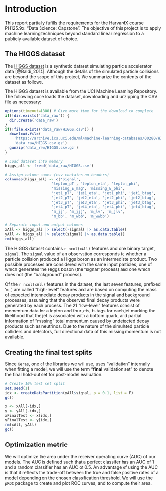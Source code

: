 # Introduction

This report partially fufills the requirements for the HarvardX course PH125.9x:
"Data Science: Capstone". The objective of this project is to apply machine learning techniques
beyond standard linear regression to a publicly available dataset of choice.

## The HIGGS dataset

The [HIGGS dataset](https://archive.ics.uci.edu/ml/datasets/HIGGS#) is a synthetic dataset
simulating particle accelerator data [@Baldi_2014]. Although the details of the simulated
particle collisions are beyond the scope of this project, We summarize the contents of the
dataset as follows.

The HIGGS dataset is available from the UCI Machine Learning Repository.
The following code loads the dataset, downloading and unzipping the CSV file as necessary:

```r

options(timeout=1800) # Give more time for the download to complete
if(!dir.exists('data_raw')) {
  dir.create('data_raw')
}
if(!file.exists('data_raw/HIGGS.csv')) {
  download.file(
    'https://archive.ics.uci.edu/ml/machine-learning-databases/00280/HIGGS.csv.gz',
    'data_raw/HIGGS.csv.gz')
  gunzip('data_raw/HIGGS.csv.gz')
}
```
```r

# Load dataset into memory
higgs_all <- fread('data_raw/HIGGS.csv')

# Assign column names (csv contains no headers)
colnames(higgs_all) <- c('signal',
                     'lepton_pT', 'lepton_eta', 'lepton_phi',
                     'missing_E_mag', 'missing_E_phi',
                     'jet1_pT', 'jet1_eta', 'jet1_phi', 'jet1_btag',
                     'jet2_pT', 'jet2_eta', 'jet2_phi', 'jet2_btag',
                     'jet3_pT', 'jet3_eta', 'jet3_phi', 'jet3_btag',
                     'jet4_pT', 'jet4_eta', 'jet4_phi', 'jet4_btag',
                     'm_jj', 'm_jjj', 'm_lv', 'm_jlv',
                     'm_bb', 'm_wbb', 'm_wwbb')

# Separate input and output columns
xAll <- higgs_all |> select(-signal) |> as.data.table()
yAll <- higgs_all |> select(signal) |> as.data.table()
rm(higgs_all)
```

The HIGGS dataset contains `r ncol(xAll)` features and one binary target, `signal`. The
`signal` value of an observation corresponds to whether a particle collision produced a Higgs
boson as an intermediate product. Two possible processes are considered with the same input
particles, one of which generates the Higgs boson (the "signal" process) and one which does not
(the "background" process).

Of the `r ncol(xAll)` features in the dataset, the last seven features, prefixed '`m_`', are called
"high-level" features and are based on computing the mass of expected intermediate decay products
in the signal and background processes, assuming that the observed final decay products were
generated by each process.  The 21 "low-level" features consist of momentum data for a lepton
and four jets, *b*-tags for each jet marking the likelihood that the jet is associated with a
bottom quark, and partial information of "missing" total momentum caused by undetected decay
products such as neutrinos.  Due to the nature of the simulated particle colliders and detectors,
full directional data of this missing momentum is not available.

## Creating the final test splits

Since `Keras`, one of the libraries we will use, uses "validation" internally when fitting
a model, we will use the term "**final** validation set" to denote the final hold-out set for
post-model evaluation.

```r

# Create 10% test set split
set.seed(1)
idx <- createDataPartition(yAll$signal, p = 0.1, list = F)
gc()

x <- xAll[-idx,]
y <- yAll[-idx,]
xFinalTest <- x[idx,]
yFinalTest <- y[idx,]
rm(xAll, yAll)
gc()
```

## Optimization metric

We will optimize the area under the receiver operating curve (AUC) of our models.  The AUC
is defined such that a perfect classifer has an AUC of 1 and a random classifier has an AUC of 0.5.
An advantage of using the AUC is that it reflects the trade-off between the true and false positive
rates of a model depending on the chosen classification threshold.
We will use the `pROC` package to create and plot ROC curves, and to compute their area.
